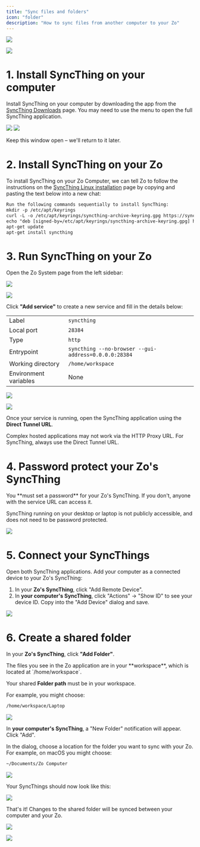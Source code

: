 ```yaml
---
title: "Sync files and folders"
icon: "folder"
description: "How to sync files from another computer to your Zo"
---
```


<Frame caption="A synced folder in Zo and macOS Finder">
  <img
    className="block dark:hidden"
    src="/screenshots/syncthing-synced-light.png"
  />

  <img
    className="hidden dark:block"
    src="/screenshots/syncthing-synced-dark.png"
  />
</Frame>

# 1. Install SyncThing on your computer

Install SyncThing on your computer by downloading the app from the [SyncThing Downloads](https://syncthing.net/downloads/) page. You may need to use the menu to open the full SyncThing application.

<Frame caption="Click Open from the SyncThing menu to open the application">
  <img className="block" src="/screenshots/syncthing-menubar.png" />
</Frame>

<Frame caption="The SyncThing application runs in your browser">
  <img className="block" src="/screenshots/syncthing-first-open.png" />
</Frame>

Keep this window open – we'll return to it later.

# 2. Install SyncThing on your Zo

To install SyncThing on your Zo Computer, we can tell Zo to follow the instructions on the [SyncThing Linux installation](https://apt.syncthing.net/) page by copying and pasting the text below into a new chat:

```txt
Run the following commands sequentially to install SyncThing:
mkdir -p /etc/apt/keyrings
curl -L -o /etc/apt/keyrings/syncthing-archive-keyring.gpg https://syncthing.net/release-key.gpg
echo "deb [signed-by=/etc/apt/keyrings/syncthing-archive-keyring.gpg] https://apt.syncthing.net/ syncthing stable-v2" | tee /etc/apt/sources.list.d/syncthing.list
apt-get update
apt-get install syncthing
```

# 3. Run SyncThing on your Zo

Open the Zo System page from the left sidebar:

<Frame caption="The Zo System page">
  <img
    className="block dark:hidden"
    src="/screenshots/system-light.png"
  />

  <img
    className="hidden dark:block"
    src="/screenshots/system-dark.png"
  />
</Frame>

Click **"Add service"** to create a new service and fill in the details below:

|                       |                                                      |
| --------------------- | ---------------------------------------------------- |
| Label                 | `syncthing`                                          |
| Local port            | `28384`                                              |
| Type                  | `http`                                               |
| Entrypoint            | `syncthing --no-browser --gui-address=0.0.0.0:28384` |
| Working directory     | `/home/workspace`                                    |
| Environment variables | None                                                 |

<Frame caption="A running SyncThing service">
  <img
    className="block dark:hidden"
    src="/screenshots/syncthing-service-light.png"
  />

  <img
    className="hidden dark:block"
    src="/screenshots/syncthing-service-dark.png"
  />
</Frame>

Once your service is running, open the SyncThing application using the **Direct Tunnel URL**.

<Info>
  Complex hosted applications may not work via the HTTP Proxy URL. For SyncThing, always use the Direct Tunnel URL.
</Info>

# 4. Password protect your Zo's SyncThing

<Warning>
  You **must set a password** for your Zo's SyncThing. If you don't, anyone with the service URL can access it.

SyncThing running on your desktop or laptop is not publicly accessible, and does not need to be password protected.

</Warning>

<Frame caption="Setting a user and password in your Zo SyncThing">
  <img className="block" src="/screenshots/syncthing-password.png" />
</Frame>

# 5. Connect your SyncThings

Open both SyncThing applications. Add your computer as a connected device to your Zo's SyncThing:

1. In your **Zo's SyncThing**, click "Add Remote Device".
2. In **your computer's SyncThing**, click "Actions" → "Show ID" to see your device ID. Copy into the "Add Device" dialog and save.

<Frame caption="Connecting a device to SyncThing">
  <img className="block" src="/screenshots/syncthing-add-device.png" />
</Frame>

# 6. Create a shared folder

In your **Zo's SyncThing**, click **"Add Folder"**.

<Info>
  The files you see in the Zo application are in your **workspace**, which is located at `/home/workspace`.

Your shared **Folder path** must be in your workspace.

</Info>

For example, you might choose:

```sh
/home/workspace/Laptop
```

<Frame caption="Creating a shared folder in your Zo's SyncThing">
  <img className="block" src="/screenshots/syncthing-folder.png" />
</Frame>

In **your computer's SyncThing**, a "New Folder" notification will appear. Click "Add".

In the dialog, choose a location for the folder you want to sync with your Zo. For example, on macOS you might choose:

```sh
~/Documents/Zo Computer
```

<Frame caption="Creating a shared folder in your Zo's SyncThing">
  <img className="block" src="/screenshots/syncthing-folder-confirm.png" />
</Frame>

Your SyncThings should now look like this:

<Frame caption="Our two computers are connected">
  <img className="block" src="/screenshots/syncthing-connected.png" />
</Frame>

That's it\! Changes to the shared folder will be synced between your computer and your Zo.

<Frame caption="A synced folder in Zo and macOS Finder">
  <img
    className="block dark:hidden"
    src="/screenshots/syncthing-synced-light.png"
  />

  <img
    className="hidden dark:block"
    src="/screenshots/syncthing-synced-dark.png"
  />
</Frame>

